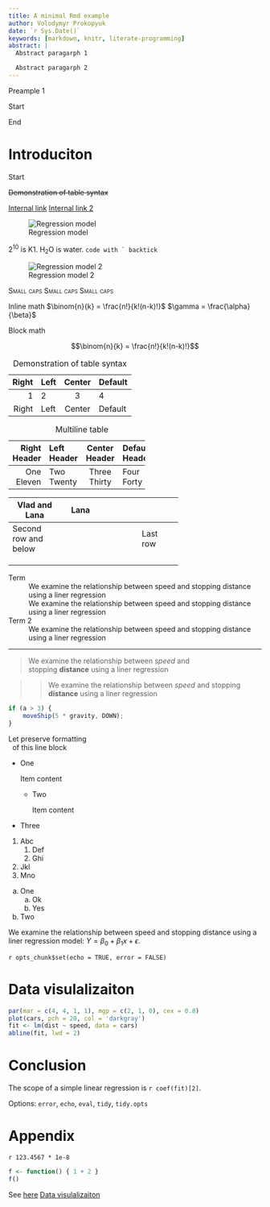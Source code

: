 ```yaml
---
title: A minimal Rmd example
author: Volodymyr Prokopyuk
date: `r Sys.Date()`
keywords: [markdown, knitr, literate-programming]
abstract: |
  Abstract paragarph 1

  Abstract paragarph 2
---
```


[Preample 1]{#ppp .preamble}

Start


End

# Introduciton

Start

:::{#mmm .master-div}

~~Demonstration of table syntax~~

:::

:::{.content-div}

[Internal link](#internal-link)
[Internal link 2]

![Regression model](figure/model-1.png){#reg-model .figure}

:::

2^10^ is K1. H~2~O is water. ``code with ` backtick``

![Regression model 2]

[Regression model 2]: figure/model-1.png

[Small caps]{.smallcaps}
<span class="smallcaps">Small caps</span>
<span style="font-variant: small-caps;">Small caps</span>

Inline math $\binom{n}{k} = \frac{n!}{k!(n-k)!}$ $\gamma = \frac{\alpha}{\beta}$

Block math

$$\binom{n}{k} = \frac{n!}{k!(n-k)!}$$

Table: Demonstration of table syntax

 Right  Left    Center  Default
------  -----  -------- -------
1       2      3        4
Right   Left   Center   Default

Table: Multiline table

------------------------------------
  Right   Left      Center   Default
 Header   Header    Header   Header
-------   -------  --------  -------
One       Two      Three     Four
Eleven    Twenty   Thirty    Forty

------------------------------------

+-------------+----------+----------+-----------+
|Vlad and Lana|Lana      |          |           |
|             |          |          |           |
|             |          |          |           |
+=============+==========+==========+===========+
|             |          |          |Last row   |
|   Second row|          |          |           |
|    and below|          |          |           |
+-------------+----------+----------+-----------+
|             |          |          |           |
|             |          |          |           |
+-------------+----------+----------+-----------+
|             |          |          |           |
|             |          |          |           |
+-------------+----------+----------+-----------+
|             |          |          |           |
|             |          |          |           |
+-------------+----------+----------+-----------+


Term
: We examine the relationship between speed and stopping distance using a liner
  regression
: We examine the relationship between speed and stopping distance using a liner
  regression

Term 2
: We examine the relationship between speed and stopping distance using a liner
  regression

---

> We examine the relationship between *speed* and\
> stopping **distance** using a liner regression

> > We examine the relationship between *speed* and stopping **distance** using a liner
> > regression

```js
if (a > 3) {
    moveShip(5 * gravity, DOWN);
}
```

| Let preserve formatting
|   of this line block

- One

  Item content
  - Two

    Item content
- Three

#. Abc
    #. Def
    #. Ghi
#. Jkl
#. Mno

a. One
    a. Ok
    a. Yes
a. Two

<div id="internal-link"/>
<div id="internal-link2"/> [Internal link 2]: #internal-link2

We examine the relationship between speed and stopping distance using a liner regression
model: $Y = \beta_0 + \beta_1 x + \epsilon$.

`r opts_chunk$set(echo = TRUE, error = FALSE)`

# Data visulalizaiton

```r
par(mar = c(4, 4, 1, 1), mgp = c(2, 1, 0), cex = 0.8)
plot(cars, pch = 20, col = 'darkgray')
fit <- lm(dist ~ speed, data = cars)
abline(fit, lwd = 2)
```

# Conclusion

The scope of a simple linear regression is `r coef(fit)[2]`.

Options: `error`, `echo`, `eval`, `tidy`, `tidy.opts`

# Appendix

`r 123.4567 * 1e-8`

```r
f <- function() { 1 + 2 }
f()
```
See [here](#data-visulalizaiton) [Data visulalizaiton]
